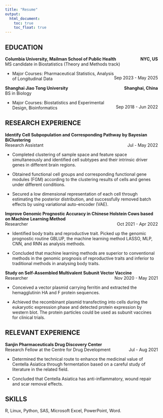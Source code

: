 ```yaml
---
title: "Resume"
output: 
  html_document:
    toc: true
    toc_float: true
---
```


## EDUCATION

**Columbia University, Mailman School of Public Health**[NYC, US]{style="float: right; font-weight: bold;"}\
MS candidate in Biostatistics (Theory and Methods track)

::: {style="text-align: right; float: right;"}
Sep 2023 - May 2025
:::

-   Major Courses: Pharmaceutical Statistics, Analysis of Longitudinal Data

**Shanghai Jiao Tong University**[Shanghai, China]{style="float: right; font-weight: bold;"}\
BS in Biology

::: {style="text-align: right; float: right;"}
Sep 2018 - Jun 2022
:::

-   Major Courses: Biostatistics and Experimental Design, Bioinformatics

## RESEARCH EXPERIENCE

**Identify Cell Subpopulation and Corresponding Pathway by Bayesian BiClustering**\
Research Assistant[Jul - May 2022]{style="text-align: right; float: right;"}

-   Completed clustering of sample space and feature space simultaneously and identified cell subtypes and their intrinsic driver genes in different brain regions.

-   Obtained functional cell groups and corresponding functional gene modules (FGM) according to the clustering results of cells and genes under different conditions.

-   Secured a low dimensional representation of each cell through estimating the posterior distribution, and successfully removed batch effects by using variational auto-encoder (VAE).

**Improve Genomic Prognostic Accuracy in Chinese Holstein Cows based on Machine Learning Method**\
Researcher[Oct 2021 - Apr 2022]{style="text-align: right; float: right;"}

-   Identified body traits and reproductive trait. Picked up the genomic prognostic routine GBLUP, the machine learning method LASSO, MLP, CNN, and RNN as analysis methods.

-   Concluded that machine learning methods are superior to conventional methods in the genomic prognosis of reproductive traits and inferior to traditional methods in analysing body traits.\

**Study on Self-Assembled Multivalent Subunit Vector Vaccine**\
Researcher[Nov 2020 - May 2021]{style="text-align: right; float: right;"}\

-   Conceived a vector plasmid carrying ferritin and extracted the hemagglutinin HA and F protein sequences.

-   Achieved the recombinant plasmid transfecting into cells during the eukaryotic expression phase and detected protein expression by western blot. The protein particles could be used as subunit vaccines for clinical trials.

## RELEVANT EXPERIENCE

**Sanjin Pharmaceuticals Drug Discovery Center**\
Research Fellow at the Centre for Drug Development[Jul - Aug 2021]{style="text-align: right; float: right;"}

-   Determined the technical route to enhance the medicinal value of Centella Asiatica through fermentation based on a careful study of literature in the related field.

-   Concluded that Centella Asiatica has anti-inflammatory, wound repair and scar removal effects.\

## SKILLS

R, Linux, Python, SAS, Microsoft Excel, PowerPoint, Word.\
